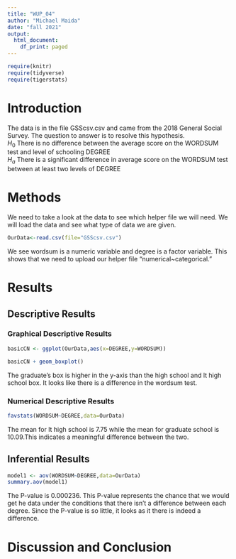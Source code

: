 ```yaml
---
title: "WUP_04"
author: "Michael Maida"
date: "fall 2021"
output:
  html_document:
    df_print: paged
---
```


```r
require(knitr)
require(tidyverse)
require(tigerstats)

```

# Introduction

<!--In this section you explain what you are trying to show.  Where did the data come from?  What is the research or other question you are trying to answer?!-->

The data is in the file GSScsv.csv and came from the 2018 General Social Survey.  The question to answer is to resolve this hypothesis.  
$H_0$ There is no difference between the average score on the WORDSUM test and level of schooling DEGREE  
$H_a$ There is a significant difference in average score on the WORDSUM test between at least two levels of DEGREE  

# Methods

<!--Decide on your methods:  use "variable analysis" or other appropriate descriptors.  Make sure to choose at least one graphical method and at least one numerical method.!-->

We need to take a look at the data to see which helper file we will need. We will load the data and see what type of data we are given. 

```r
OurData<-read.csv(file="GSScsv.csv")
```
We see wordsum is a numeric variable and degree is a factor variable. This shows that we need to upload our helper file "numerical~categorical."


# Results

<!--Divide this section into two sub-sections:  One for your descriptive  results and one for your inferential results.!-->

## Descriptive Results

### Graphical Descriptive Results

<!--Graphical results here.  Make sure to show your code.  Provide appropriate labels for axes, giving units if possible, and provide a good title for the graph, too.  Use the graphical results to describe the patterns if any that exist in the data as focused toward the research question!-->

```r
basicCN <- ggplot(OurData,aes(x=DEGREE,y=WORDSUM))

basicCN + geom_boxplot()
```

The graduate's box is higher in the y-axis than the high school and lt high school box. It looks like there is a difference in the wordsum test.

### Numerical Descriptive Results

<!--Numerical results go here. Use the numerical results to describe the patterns if any that exist in the data as focused toward the research question!-->

```r
favstats(WORDSUM~DEGREE,data=OurData)
```

The mean for lt high school is 7.75 while the mean for graduate school is 10.09.This indicates a meaningful difference between the two.

## Inferential Results

<!--State hypothesis clearly.  Make sure your discussion of the inferential test covers all the aspects that the test output produces, such as test statistic, p-value etc.  Make a decision about the null hypothesis, explain the assumptions on which the selected test/procedure was based, and why the chosen procedure satisfys the assumptions and is appropriate to answer the research question!-->

```r
model1 <- aov(WORDSUM~DEGREE,data=OurData)
summary.aov(model1)
```

The P-value is 0.000236. This P-value represents the chance that we would get he data under the conditions that there isn't a difference between each degree. Since the P-value is so little, it looks as it there is indeed a difference.

# Discussion and Conclusion

<!--Discussion and conclusion here.  If you found a relationship be sure to consider whether the relationship occurs because one of the variavbles causes the other, or whether they perhasps are related for some other reason.  Watch the chapter 6 videos from the GeorgeTown videos collection.!-->
